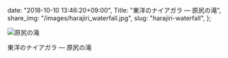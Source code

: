   date: "2018-10-10 13:46:20+09:00",
  Title: "東洋のナイアガラ ― 原尻の滝",
  share_img: "/images/harajiri_waterfall.jpg",
  slug: "harajiri-waterfall",
};

![原尻の滝](/images/harajiri_waterfall.jpg)

<span className="caption">東洋のナイアガラ ― 原尻の滝</span>
